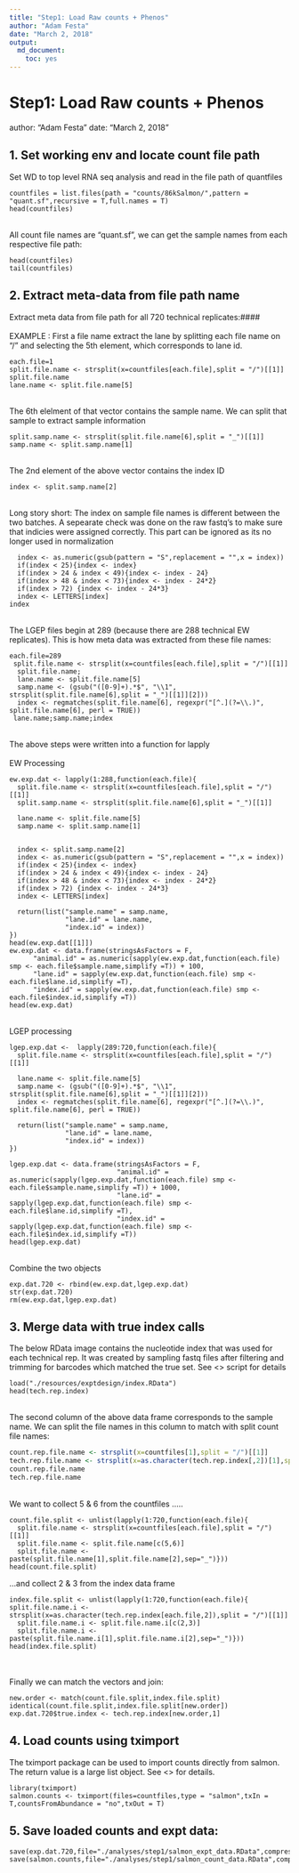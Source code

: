 ```yaml
---
title: "Step1: Load Raw counts + Phenos"
author: "Adam Festa"
date: "March 2, 2018"
output: 
  md_document: 
    toc: yes
---
```


# Step1: Load Raw counts + Phenos

author: "Adam Festa"
date: "March 2, 2018"


## 1. Set working env and locate count file path

Set WD to top level RNA seq analysis and read in the file path of quantfiles

```
countfiles = list.files(path = "counts/86kSalmon/",pattern = "quant.sf",recursive = T,full.names = T)
head(countfiles)
```
\
All count file names are "quant.sf", we can get the sample names from each respective file path:
```
head(countfiles)
tail(countfiles)
```

## 2. Extract meta-data from file path name

Extract meta data from file path for all 720 technical replicates:####
\
\
EXAMPLE : First a file name extract the lane by splitting each file name on "/" and selecting the 5th element, which corresponds to lane id.
```
each.file=1
split.file.name <- strsplit(x=countfiles[each.file],split = "/")[[1]]
split.file.name
lane.name <- split.file.name[5]
```
\
The 6th elelment of that vector contains the sample name.  We can split that sample to extract sample information

```
split.samp.name <- strsplit(split.file.name[6],split = "_")[[1]]
samp.name <- split.samp.name[1]
```

  \
  The 2nd element of the above vector contains the index ID
  
```
index <- split.samp.name[2]
```

\
Long story short: The index on sample file names is different between the two batches. A sepearate check was done on the raw fastq's to make sure that indicies were assigned correctly. This part can be ignored as its no longer used in normalization
```
  index <- as.numeric(gsub(pattern = "S",replacement = "",x = index))
  if(index < 25){index <- index} 
  if(index > 24 & index < 49){index <- index - 24}
  if(index > 48 & index < 73){index <- index - 24*2}
  if(index > 72) {index <- index - 24*3}
  index <- LETTERS[index]
index
```
\
The LGEP files begin at 289 (because there are 288 technical EW replicates).  This is how meta data was extracted from these file names:
```
each.file=289
 split.file.name <- strsplit(x=countfiles[each.file],split = "/")[[1]]
  split.file.name;
  lane.name <- split.file.name[5]
  samp.name <- (gsub("([0-9]+).*$", "\\1", strsplit(split.file.name[6],split = "_")[[1]][2]))
  index <- regmatches(split.file.name[6], regexpr("[^.](?=\\.)", split.file.name[6], perl = TRUE))
 lane.name;samp.name;index
```
\
The above steps were written into a function for lapply 
\
\
EW Processing
```
ew.exp.dat <- lapply(1:288,function(each.file){
  split.file.name <- strsplit(x=countfiles[each.file],split = "/")[[1]]
  split.samp.name <- strsplit(split.file.name[6],split = "_")[[1]]
  
  lane.name <- split.file.name[5]
  samp.name <- split.samp.name[1]
  
  
  index <- split.samp.name[2]
  index <- as.numeric(gsub(pattern = "S",replacement = "",x = index))
  if(index < 25){index <- index} 
  if(index > 24 & index < 49){index <- index - 24}
  if(index > 48 & index < 73){index <- index - 24*2}
  if(index > 72) {index <- index - 24*3}
  index <- LETTERS[index]
  
  return(list("sample.name" = samp.name,
              "lane.id" = lane.name,
              "index.id" = index))
})
head(ew.exp.dat[[1]])
ew.exp.dat <- data.frame(stringsAsFactors = F,
      "animal.id" = as.numeric(sapply(ew.exp.dat,function(each.file) smp <- each.file$sample.name,simplify =T)) + 100,
      "lane.id" = sapply(ew.exp.dat,function(each.file) smp <- each.file$lane.id,simplify =T),
      "index.id" = sapply(ew.exp.dat,function(each.file) smp <- each.file$index.id,simplify =T))
head(ew.exp.dat)
```
\
LGEP processing
```
lgep.exp.dat <-  lapply(289:720,function(each.file){
  split.file.name <- strsplit(x=countfiles[each.file],split = "/")[[1]]
  
  lane.name <- split.file.name[5]
  samp.name <- (gsub("([0-9]+).*$", "\\1", strsplit(split.file.name[6],split = "_")[[1]][2]))
  index <- regmatches(split.file.name[6], regexpr("[^.](?=\\.)", split.file.name[6], perl = TRUE))
  
  return(list("sample.name" = samp.name,
              "lane.id" = lane.name,
              "index.id" = index))
})

lgep.exp.dat <- data.frame(stringsAsFactors = F,
                           "animal.id" = as.numeric(sapply(lgep.exp.dat,function(each.file) smp <- each.file$sample.name,simplify =T)) + 1000,
                           "lane.id" = sapply(lgep.exp.dat,function(each.file) smp <- each.file$lane.id,simplify =T),
                           "index.id" = sapply(lgep.exp.dat,function(each.file) smp <- each.file$index.id,simplify =T))
head(lgep.exp.dat)
```
\
Combine the two objects
```
exp.dat.720 <- rbind(ew.exp.dat,lgep.exp.dat)
str(exp.dat.720)
rm(ew.exp.dat,lgep.exp.dat)
```

## 3. Merge data with true index calls

The below RData image contains the nucleotide index that was used for each technical rep.  It was created by sampling fastq files after filtering and trimming for barcodes which matched the true set. See <> script for details
```
load("./resources/exptdesign/index.RData")
head(tech.rep.index)
```
\
The second column of the above data frame corresponds to the sample name. We can split the file names in this column to match with split count file names:
```r
count.rep.file.name <- strsplit(x=countfiles[1],split = "/")[[1]]
tech.rep.file.name <- strsplit(x=as.character(tech.rep.index[,2])[1],split = "/")[[1]]
count.rep.file.name
tech.rep.file.name
```
\
We want to collect 5 & 6 from the countfiles .....
```
count.file.split <- unlist(lapply(1:720,function(each.file){
  split.file.name <- strsplit(x=countfiles[each.file],split = "/")[[1]]
  split.file.name <- split.file.name[c(5,6)]
  split.file.name <- paste(split.file.name[1],split.file.name[2],sep="_")}))
head(count.file.split)
```

...and collect 2 & 3 from the index data frame
```
index.file.split <- unlist(lapply(1:720,function(each.file){
split.file.name.i <- strsplit(x=as.character(tech.rep.index[each.file,2]),split = "/")[[1]]
  split.file.name.i <- split.file.name.i[c(2,3)]
  split.file.name.i <- paste(split.file.name.i[1],split.file.name.i[2],sep="_")}))
head(index.file.split)
```
\
\
Finally we can match the vectors and join:
```
new.order <- match(count.file.split,index.file.split)
identical(count.file.split,index.file.split[new.order]) 
exp.dat.720$true.index <- tech.rep.index[new.order,1]
```

## 4. Load counts using tximport

The tximport package can be used to import counts directly from salmon.  The return value is a large list object. See <> for details. 
```
library(tximport)
salmon.counts <- tximport(files=countfiles,type = "salmon",txIn = T,countsFromAbundance = "no",txOut = T)
```

## 5. Save loaded counts and expt data:
```
save(exp.dat.720,file="./analyses/step1/salmon_expt_data.RData",compress=T)
save(salmon.counts,file="./analyses/step1/salmon_count_data.RData",compress=T)
```
